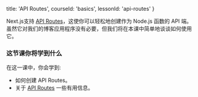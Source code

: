 
  title: 'API Routes',
  courseId: 'basics',
  lessonId: 'api-routes'
}

Next.js支持 [API Routes](/docs/api-routes/introduction)，这使你可以轻松地创建作为 Node.js 函数的 API 端。虽然它对我们的博客应用程序没有必要，但我们将在本课中简单地谈谈如何使用它。

### 这节课你将学到什么

在这一课中，你会学到:

- 如何创建 API Routes。
- 关于 [API Routes](/docs/api-routes/introduction) 一些有用信息。

